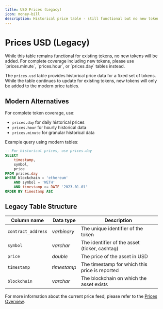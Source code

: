 ```yaml
---
title: USD Prices (Legacy)
icon: money-bill
description: Historical price table - still functional but no new tokens will be added
---
```


# Prices USD (Legacy)


<Warning>
    While this table remains functional for existing tokens, no new tokens will be added. For complete coverage including new tokens, please use `prices.minute`, `prices.hour`, or `prices.day` tables instead.
</Warning>

The `prices.usd` table provides historical price data for a fixed set of tokens. While the table continues to update for existing tokens, new tokens will only be added to the modern price tables.

## Modern Alternatives

For complete token coverage, use:
- `prices.day` for daily historical prices
- `prices.hour` for hourly historical data
- `prices.minute` for granular historical data

Example query using modern tables:

```sql
-- For historical prices, use prices.day
SELECT 
    timestamp,
    symbol, 
    price 
FROM prices.day
WHERE blockchain = 'ethereum'
    AND symbol = 'WETH'
    AND timestamp >= DATE '2023-01-01'
ORDER BY timestamp ASC
```

## Legacy Table Structure

| Column name        | Data type   | Description                                   |
| ------------------ | ----------- | --------------------------------------------- |
| `contract_address` | _varbinary_ | The unique identifier of the token |
| `symbol`           | _varchar_   | The identifier of the asset (ticker, cashtag) |
| `price`           | _double_    | The price of the asset in USD                |
| `timestamp`       | _timestamp_ | The timestamp for which this price is reported |
| `blockchain`      | _varchar_   | The blockchain on which the asset exists      |

For more information about the current price feed, please refer to the [Prices Overview](/data-catalog/curated/prices/overview). 